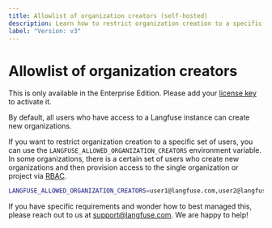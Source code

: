 ```yaml
---
title: Allowlist of organization creators (self-hosted)
description: Learn how to restrict organization creation to a specific set of users in your self-hosted Langfuse deployment.
label: "Version: v3"
---
```


# Allowlist of organization creators

<Callout type="info">

This is only available in the Enterprise Edition. Please add your [license key](/self-hosting/license-key) to activate it.

</Callout>

By default, all users who have access to a Langfuse instance can create new organizations.

If you want to restrict organization creation to a specific set of users, you can use the `LANGFUSE_ALLOWED_ORGANIZATION_CREATORS` environment variable. In some organizations, there is a certain set of users who create new organizations and then provision access to the single organization or project via [RBAC](/docs/rbac).

```bash filename=".env"
LANGFUSE_ALLOWED_ORGANIZATION_CREATORS=user1@langfuse.com,user2@langfuse.com
```

If you have specific requirements and wonder how to best managed this, please reach out to us at [support@langfuse.com](mailto:support@langfuse.com). We are happy to help!
